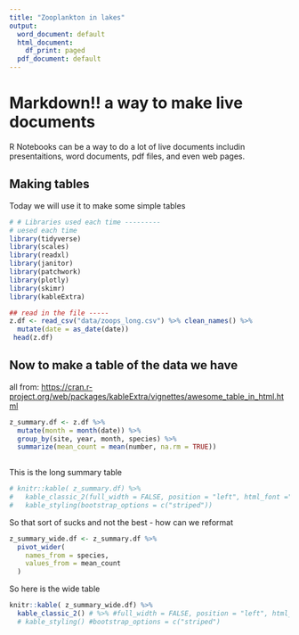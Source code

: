 ```yaml
---
title: "Zooplankton in lakes"
output:
  word_document: default
  html_document:
    df_print: paged
  pdf_document: default
---
```


# Markdown!! a way to make live documents

R Notebooks can be a way to do a lot of live documents includin presentaitions, word documents, pdf files, and even web pages.

## Making tables

Today we will use it to make some simple tables

```r
# # Libraries used each time ---------
# uesed each time
library(tidyverse)
library(scales)
library(readxl)
library(janitor)
library(patchwork)
library(plotly)
library(skimr)
library(kableExtra)
```

```r
## read in the file -----
z.df <- read_csv("data/zoops_long.csv") %>% clean_names() %>% 
  mutate(date = as_date(date))
 head(z.df)
```

## Now to make a table of the data we have

all from: <https://cran.r-project.org/web/packages/kableExtra/vignettes/awesome_table_in_html.html>

```r
z_summary.df <- z.df %>% 
  mutate(month = month(date)) %>% 
  group_by(site, year, month, species) %>% 
  summarize(mean_count = mean(number, na.rm = TRUE))
  
```

This is the long summary table

```r
# knitr::kable( z_summary.df) %>%  
#   kable_classic_2(full_width = FALSE, position = "left", html_font ="Cambria") %>%
#   kable_styling(bootstrap_options = c("striped"))
```

So that sort of sucks and not the best - how can we reformat

```r
z_summary_wide.df <- z_summary.df %>% 
  pivot_wider(
    names_from = species,
    values_from = mean_count
  )
```

So here is the wide table

```r
knitr::kable( z_summary_wide.df) %>%
  kable_classic_2() # %>% #full_width = FALSE, position = "left", html_font ="Cambria"
  # kable_styling() #bootstrap_options = c("striped")
```
